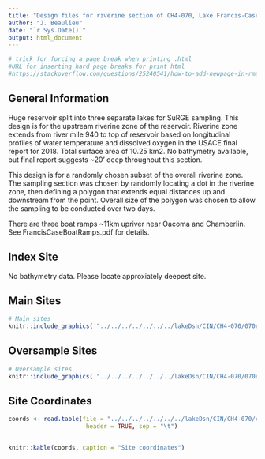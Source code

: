 ```yaml
---
title: "Design files for riverine section of CH4-070, Lake Francis-Case"
author: "J. Beaulieu"
date: "`r Sys.Date()`"
output: html_document
---
```


```r
# trick for forcing a page break when printing .html
#URL for inserting hard page breaks for print html
#https://stackoverflow.com/questions/25240541/how-to-add-newpage-in-rmarkdown-in-a-smart-way
```
## General Information
Huge reservoir split into three separate lakes for SuRGE sampling.  This design is for the upstream riverine zone of the reservoir.  Riverine zone extends from river mile 940 to top of reservoir based on longitudinal profiles of water temperature and dissolved oxygen in the USACE final report for 2018.  Total surface area of 10.25 km2.  No bathymetry available, but final report suggests ~20' deep throughout this section.

This design is for a randomly chosen subset of the overall riverine zone.  The sampling section was chosen by randomly locating a dot in the riverine zone, then defining a polygon that extends equal distances up and downstream from the point.  Overall size of the polygon was chosen to allow the sampling to be conducted over two days. 

There are three boat ramps ~11km upriver near Oacoma and Chamberlin.  See FrancisCaseBoatRamps.pdf for details.


## Index Site
No bathymetry data.  Please locate approxiately deepest site.

## Main Sites
```r
# Main sites
knitr::include_graphics( "../../../../../../../lakeDsn/CIN/CH4-070/070riverine_Main.png")
```
<P style="page-break-before: always">
  
  

## Oversample Sites
```r
# Oversample sites
knitr::include_graphics( "../../../../../../../lakeDsn/CIN/CH4-070/070riverine_Over.png")
```

<P style="page-break-before: always">
## Site Coordinates
```r

coords <- read.table(file = "../../../../../../../lakeDsn/CIN/CH4-070/ch4_070riverineSites.txt",
                      header = TRUE, sep = "\t")


knitr::kable(coords, caption = "Site coordinates")
```